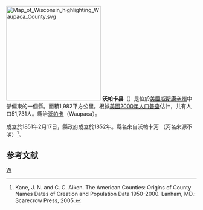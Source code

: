 {{noteTA
|T=zh-hans:沃帕卡县 (威斯康星州);zh-hk:沃帕卡縣 (威斯康辛州);zh-tw:沃帕卡郡 (威斯康辛州);
|1=zh-hans:县;zh-hk:縣;zh-tw:郡;
|2=zh-hans:威斯康星州;zh-hk:威斯康辛州;zh-tw:威斯康辛州;
}}

[[File:Map_of_Wisconsin_highlighting_Waupaca_County.svg|250px]]
'''沃帕卡县'''（{{lang-en|Waupaca County}}）是位於[[美國|美國]][[威斯康辛州|威斯康辛州]]中部偏東的一個縣。面積1,982平方公里。根據[[美國2000年人口普查|美國2000年人口普查]]估計，共有人口51,731人。縣治[[沃帕卡_(威斯康辛州)|沃帕卡]]（Waupaca）。

成立於1851年2月17日，縣政府成立於1852年。縣名來自沃帕卡河 （河名來源不明）<ref>Kane, J. N. and C. C. Aiken. The American Counties: Origins of County Names Dates of Creation and Population Data 1950-2000. Lanham, MD.: Scarecrow Press, 2005.</ref>。

==参考文献==
<div class="references-small">
<references />
</div>

[[Category:威斯康辛州行政區劃|W]]